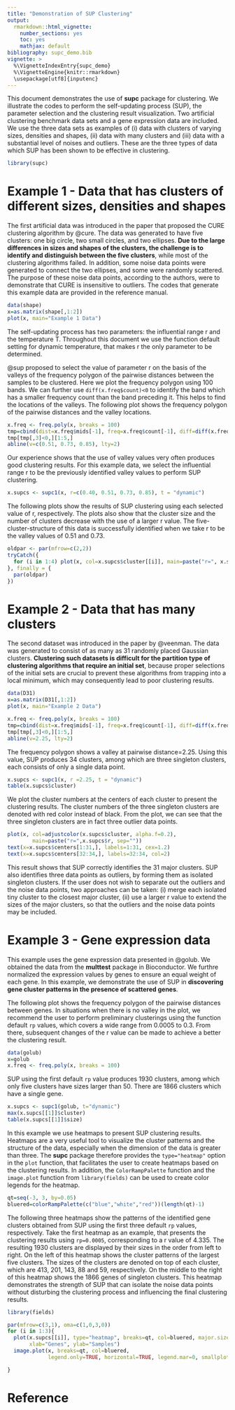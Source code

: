 ```yaml
---
title: "Demonstration of SUP Clustering"
output: 
  rmarkdown::html_vignette:
    number_sections: yes
    toc: yes
    mathjax: default
bibliography: supc_demo.bib
vignette: >
  %\VignetteIndexEntry{supc_demo}
  %\VignetteEngine{knitr::rmarkdown}
  \usepackage[utf8]{inputenc}
---
```


This document demonstrates the use of **supc** package for clustering. We illustrate the codes to perform the self-updating process (SUP), the parameter selection and the clustering result visualization. Two artificial clustering benchmark data sets and a gene expression data are included. We use the three data sets as examples of (i) data with clusters of varying sizes, densities and shapes, (ii) data with many clusters and (iii) data with a substantial level of noises and outliers. These are the three types of data which SUP has been shown to be effective in clustering.


```r
library(supc)
```


# Example 1 - Data that has clusters of different sizes, densities and shapes

The first artificial data was introduced in the paper that proposed the CURE clustering algorithm by @cure. The data was generated to have five clusters: one big circle, two small circles, and two ellipses. **Due to the large differences in sizes and shapes of the clusters, the challenge is to identify and distinguish between the five clusters**, while most of the clustering algorithms failed. In addition, some noise data points were generated to connect the two ellipses, and some were randomly scattered. The purpose of these noise data points, according to the authors, were to demonstrate that CURE is insensitive to outliers. The codes that generate this example data are provided in the reference manual. 

```r
data(shape)
x=as.matrix(shape[,1:2])
plot(x, main="Example 1 Data")
```

The self-updating process has two parameters: the influential range r and the temperature T. Throughout this document we use the function default setting for dynamic temperature, that makes r the only parameter to be determined.

@sup proposed to select the value of parameter r on the basis of the valleys of the frequency polygon of the pairwise distances between the samples to be clustered. Here we plot the frequency polygon using 100 bands. We can further use `diff(x.freq$count)<0` to identify the band which has a smaller frequency count than the band preceding it. This helps to find the locations of the valleys. The following plot shows the frequency polygon of the pairwise distances and the valley locations.

```r
x.freq <- freq.poly(x, breaks = 100)
tmp=cbind(dist=x.freq$mids[-1], freq=x.freq$count[-1], diff=diff(x.freq$count))
tmp[tmp[,3]<0,][1:5,]
abline(v=c(0.51, 0.73, 0.85), lty=2)

```

Our experience shows that the use of valley values very often produces good clustering results. For this example data, we select the influential range r to be the previously identified valley values to perform SUP clustering. 

```r
x.supcs <- supc1(x, r=c(0.40, 0.51, 0.73, 0.85), t = "dynamic")
```

The following plots show the results of SUP clustering using each selected value of r, respectively. The plots also show that the cluster size and the number of clusters decrease with the use of a larger r value. The five-cluster-structure of this data is successfully identified when we take r to be the valley values of 0.51 and 0.73.

```r
oldpar <- par(mfrow=c(2,2))
tryCatch({
  for (i in 1:4) plot(x, col=x.supcs$cluster[[i]], main=paste("r=", x.supcs$r[[i]], sep=""))
}, finally = {
  par(oldpar)
})
```


# Example 2 - Data that has many clusters
The second dataset was introduced in the paper by @veenman. The data was generated to consist of as many as 31 randomly placed Gaussian clusters. **Clustering such datasets is difficult for the partition type of clustering algorithms that require an initial set**, because proper selections of the initial sets are crucial to prevent these algorithms from trapping into a local minimum, which may consequently lead to poor clustering results.


```r
data(D31)
x=as.matrix(D31[,1:2])
plot(x, main="Example 2 Data")
```

```r
x.freq <- freq.poly(x, breaks = 100)
tmp=cbind(dist=x.freq$mids[-1], freq=x.freq$count[-1], diff=diff(x.freq$count))
tmp[tmp[,3]<0,][1:5,]
abline(v=2.25, lty=2)

```

The frequency polygon shows a valley at pairwise distance=2.25. Using this value, SUP produces 34 clusters, among which are three singleton clusters, each consists of only a single data point.

```r
x.supcs <- supc1(x, r =2.25, t = "dynamic")
table(x.supcs$cluster)

```

We plot the cluster numbers at the centers of each cluster to present the clustering results. The cluster numbers of the three singleton clusters are denoted with red color instead of black. From the plot, we can see that the three singleton clusters are in fact three outlier data points.

```r
plot(x, col=adjustcolor(x.supcs$cluster, alpha.f=0.2), 
        main=paste("r=",x.supcs$r, sep=""))
text(x=x.supcs$centers[1:31,], labels=1:31, cex=1.2)
text(x=x.supcs$centers[32:34,], labels=32:34, col=2)

```

This result shows that SUP correctly identifies the 31 major clusters. SUP also identifies three data points as outliers, by forming them as isolated singleton clusters. If the user does not wish to separate out the outliers and the noise data points, two approaches can be taken: (i) merge each isolated tiny cluster to the closest major cluster, (ii) use a larger r value to extend the sizes of the major clusters, so that the outliers and the noise data points may be included.


# Example 3 - Gene expression data

This example uses the gene expression data presented in @golub. We obtained the data from the **multtest** package in Bioconductor. We furthre normalized the expression values by genes to ensure an equal weight of each gene. In this example, we demonstrate the use of SUP in **discovering gene cluster patterns in the presence of scattered genes**.

The following plot shows the frequency polygon of the pairwise distances between genes. In situations when there is no valley in the plot, we recommend the user to perform preliminary clusterings using the function default `rp` values, which covers a wide range from 0.0005 to 0.3. From there, subsequent changes of the r value can be made to achieve a better the clustering result. 

```r
data(golub)
x=golub
x.freq <- freq.poly(x, breaks = 100)

```

SUP using the first default `rp` value produces 1930 clusters, among which only five clusters have sizes larger than 50. There are 1866 clusters which have a single gene. 

```r
x.supcs <- supc1(golub, t="dynamic")
max(x.supcs[[1]]$cluster)
table(x.supcs[[1]]$size)

```

In this example we use heatmaps to present SUP clustering results. Heatmaps are a very useful tool to visualize the cluster patterns and the structure of the data, especially when the dimension of the data is greater than three. The **supc** package therefore provides the `type="heatmap"` option in the `plot` function, that facilitates the user to create heatmaps based on the clustering results. In addition, the `ColorRampPalette` function and the `image.plot` function from `library(fields)` can be used to create color legends for the heatmap.

```r
qt=seq(-3, 3, by=0.05)
bluered=colorRampPalette(c("blue","white","red"))(length(qt)-1)

```

The following three heatmaps show the patterns of the identified gene clusters obtained from SUP using the first three default `rp` values, respectively. Take the first heatmap as an example, that presents the clustering results using `rp=0.0005`, corresponding to a r value of 4.335. The resulting 1930 clusters are displayed by their sizes in the order from left to right. On the left of this heatmap shows the cluster patterns of the largest five clusters. The sizes of the clusters are denoted on top of each cluster, which are 413, 201, 143, 88 and 59, respectively. On the middle to the right of this heatmap shows the 1866 genes of singleton clusters. This heatmap demonstrates the strength of SUP that can isolate the noise data points without disturbing the clustering process and influencing the final clustering results.

```r
library(fields)

```

```r
par(mfrow=c(3,1), oma=c(1,0,3,0))
for (i in 1:3){
  plot(x.supcs[[i]], type="heatmap", breaks=qt, col=bluered, major.size=50,
       xlab="Genes", ylab="Samples")
  image.plot(x, breaks=qt, col=bluered, 
             legend.only=TRUE, horizontal=TRUE, legend.mar=0, smallplot=c(0.7, 0.95, 0.16, 0.20))

}

```



# Reference

